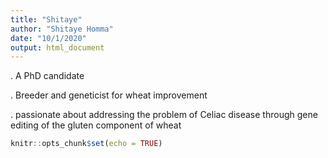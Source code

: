 ```yaml
---
title: "Shitaye"
author: "Shitaye Homma"
date: "10/1/2020"
output: html_document
---
```

. A PhD candidate


. Breeder and geneticist for wheat improvement


. passionate about addressing the problem of Celiac disease through gene editing of the gluten component of wheat



```r
knitr::opts_chunk$set(echo = TRUE)
```

